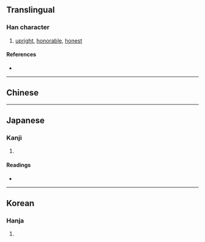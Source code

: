 {{also|廉}}
{{character info}}
==Translingual==

===Han character===
{{Han char|rn=8|rad=亠|as=11|sn=13|four=|canj=YHXC|ids=⿱亠⿰丿兼}}

# [[upright]], [[honorable]], [[honest]]

====References====
* {{Han ref|kx=0089.201|hdz=10291.081|uh=4EB7|ud=20151}}

----

==Chinese==
{{zh-see|廉|v}}

----

==Japanese==

===Kanji===
{{ja-kanji|grade=|rs=亠11}}

# {{rfdef|ja|sort=亠11}}

====Readings====
* {{ja-readings|on=れん|kun=かど,やすい}}

----

==Korean==

===Hanja===
{{ko-hanja|hangeul=렴|rv=ryeom|mr=ryŏm}}

# {{rfdef|ko|sort=亠11}}